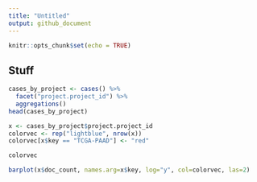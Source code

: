 ```yaml
---
title: "Untitled"
output: github_document
---
```


```r
knitr::opts_chunk$set(echo = TRUE)
```

## Stuff
```r

cases_by_project <- cases() %>%
  facet("project.project_id") %>%
  aggregations()
head(cases_by_project)
```

```r
x <- cases_by_project$project.project_id
colorvec <- rep("lightblue", nrow(x))
colorvec[x$key == "TCGA-PAAD"] <- "red"

```
```r
colorvec
```

```r
barplot(x$doc_count, names.arg=x$key, log="y", col=colorvec, las=2)

```

```r

```

